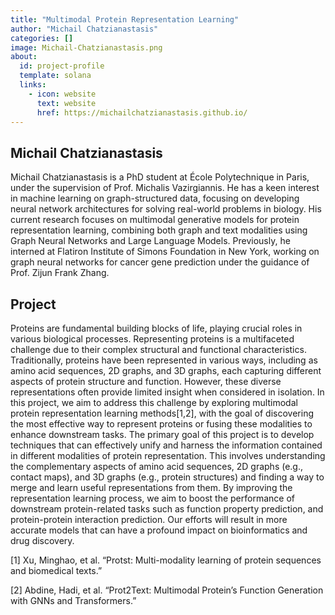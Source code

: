 ```yaml
---
title: "Multimodal Protein Representation Learning"
author: "Michail Chatzianastasis"
categories: []
image: Michail-Chatzianastasis.png
about:
  id: project-profile
  template: solana
  links:
    - icon: website
      text: website
      href: https://michailchatzianastasis.github.io/
---
```

## Michail Chatzianastasis
Michail Chatzianastasis is a PhD student at École Polytechnique in Paris, under the supervision of Prof. Michalis Vazirgiannis. He has a keen interest in machine learning on graph-structured data, focusing on developing neural network architectures for solving real-world problems in biology. His current research focuses on multimodal generative models for protein representation learning, combining both graph and text modalities using Graph Neural Networks and Large Language Models. Previously, he interned at Flatiron Institute of Simons Foundation in New York, working on graph neural networks for cancer gene prediction under the guidance of Prof. Zijun Frank Zhang.


## Project
Proteins are fundamental building blocks of life, playing crucial roles in various biological processes. Representing proteins is a multifaceted challenge due to their complex structural and functional characteristics. Traditionally, proteins have been represented in various ways, including as amino acid sequences, 2D graphs, and 3D graphs, each capturing different aspects of protein structure and function. However, these diverse representations often provide limited insight when considered in isolation. In this project, we aim to address this challenge by exploring multimodal protein representation learning methods[1,2], with the goal of discovering the most effective way to represent proteins or fusing these modalities to enhance downstream tasks.
The primary goal of this project is to develop techniques that can effectively unify and harness the information contained in different modalities of protein representation. This involves understanding the complementary aspects of amino acid sequences, 2D graphs (e.g., contact maps), and 3D graphs (e.g., protein structures) and finding a way to merge and learn useful representations from them. By improving the representation learning process, we aim to boost the performance of downstream protein-related tasks such as function property prediction, and protein-protein interaction prediction. Our efforts will result in more accurate models that can have a profound impact on bioinformatics and drug discovery.

[1] Xu, Minghao, et al. "Protst: Multi-modality learning of protein sequences and biomedical texts."

[2] Abdine, Hadi, et al. "Prot2Text: Multimodal Protein's Function Generation with GNNs and Transformers."